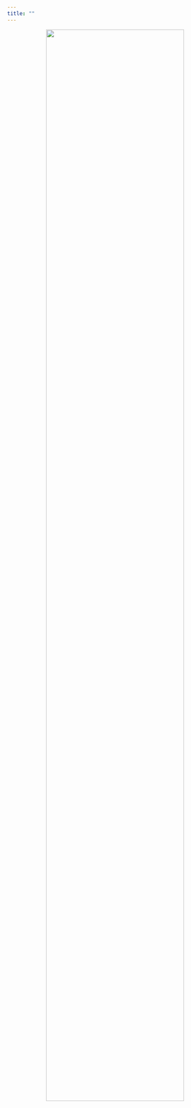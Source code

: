 ```yaml
---
title: ""
---
```


<p align="center">
  <img style="width:80%;" src="archive/site_images/404.png" />
</p>
<!-- ![](archive/site_images/404.png) -->


